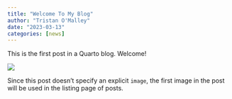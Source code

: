 ```yaml
---
title: "Welcome To My Blog"
author: "Tristan O'Malley"
date: "2023-03-13"
categories: [news]
---
```


This is the first post in a Quarto blog. Welcome!

![](thumbnail.jpg)

Since this post doesn't specify an explicit `image`, the first image in the post will be used in the listing page of posts.
